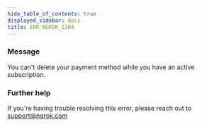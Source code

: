 ```yaml
---
hide_table_of_contents: true
displayed_sidebar: docs
title: ERR_NGROK_1204
---
```


### Message

You can't delete your payment method while you have an active subscription.

### Further help

If you're having trouble resolving this error, please reach out to [support@ngrok.com](mailto:support@ngrok.com?subject=Help%20with%20ERR_NGROK_1204)
